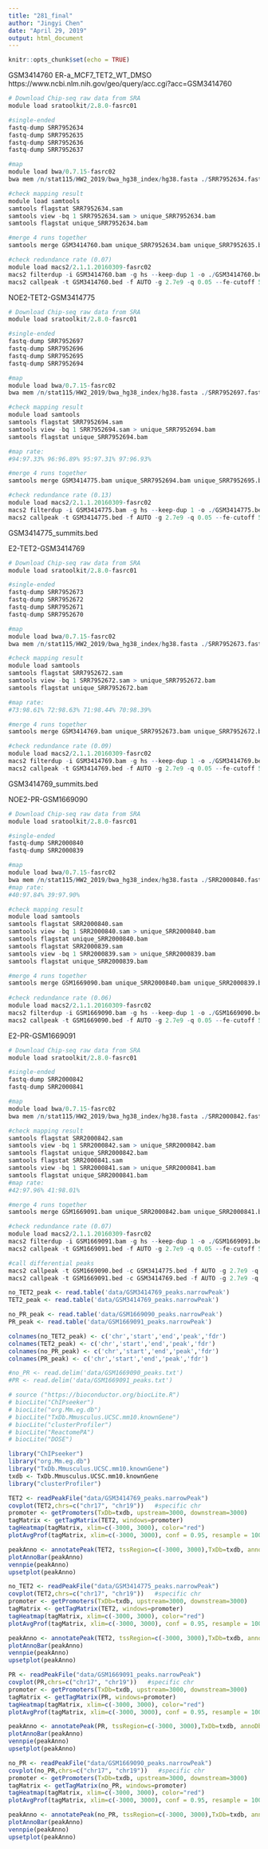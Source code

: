 ---
title: "281_final"
author: "Jingyi Chen"
date: "April 29, 2019"
output: html_document
---

```{r setup, include=FALSE}
knitr::opts_chunk$set(echo = TRUE)
```

GSM3414760 ER-a_MCF7_TET2_WT_DMSO 
https://www.ncbi.nlm.nih.gov/geo/query/acc.cgi?acc=GSM3414760

```{r engine='bash'}
# Download Chip-seq raw data from SRA
module load sratoolkit/2.8.0-fasrc01

#single-ended
fastq-dump SRR7952634
fastq-dump SRR7952635
fastq-dump SRR7952636
fastq-dump SRR7952637

#map 
module load bwa/0.7.15-fasrc02
bwa mem /n/stat115/HW2_2019/bwa_hg38_index/hg38.fasta ./SRR7952634.fastq > ./SRR7952634.sam

#check mapping result
module load samtools
samtools flagstat SRR7952634.sam
samtools view -bq 1 SRR7952634.sam > unique_SRR7952634.bam
samtools flagstat unique_SRR7952634.bam

#merge 4 runs together
samtools merge GSM3414760.bam unique_SRR7952634.bam unique_SRR7952635.bam unique_SRR7952636.bam unique_SRR7952637.bam

#check redundance rate (0.07)
module load macs2/2.1.1.20160309-fasrc02
macs2 filterdup -i GSM3414760.bam -g hs --keep-dup 1 -o ./GSM3414760.bed
macs2 callpeak -t GSM3414760.bed -f AUTO -g 2.7e9 -q 0.05 --fe-cutoff 5 --outdir ./GSM3414760/ -n GSM3414760

```

NOE2-TET2-GSM3414775
```{r engine='bash'}
# Download Chip-seq raw data from SRA
module load sratoolkit/2.8.0-fasrc01

#single-ended
fastq-dump SRR7952697	
fastq-dump SRR7952696	
fastq-dump SRR7952695	
fastq-dump SRR7952694	

#map 
module load bwa/0.7.15-fasrc02
bwa mem /n/stat115/HW2_2019/bwa_hg38_index/hg38.fasta ./SRR7952697.fastq > ./SRR7952697.sam

#check mapping result
module load samtools
samtools flagstat SRR7952694.sam
samtools view -bq 1 SRR7952694.sam > unique_SRR7952694.bam
samtools flagstat unique_SRR7952694.bam

#map rate: 
#94:97.33% 96:96.89% 95:97.31% 97:96.93%

#merge 4 runs together
samtools merge GSM3414775.bam unique_SRR7952694.bam unique_SRR7952695.bam unique_SRR7952696.bam unique_SRR7952697.bam

#check redundance rate (0.13)
module load macs2/2.1.1.20160309-fasrc02
macs2 filterdup -i GSM3414775.bam -g hs --keep-dup 1 -o ./GSM3414775.bed
macs2 callpeak -t GSM3414775.bed -f AUTO -g 2.7e9 -q 0.05 --fe-cutoff 5 --outdir ./GSM3414775/ -n GSM3414775

```

GSM3414775_summits.bed

E2-TET2-GSM3414769
```{r engine='bash'}
# Download Chip-seq raw data from SRA
module load sratoolkit/2.8.0-fasrc01

#single-ended
fastq-dump SRR7952673	
fastq-dump SRR7952672	
fastq-dump SRR7952671	
fastq-dump SRR7952670	

#map 
module load bwa/0.7.15-fasrc02
bwa mem /n/stat115/HW2_2019/bwa_hg38_index/hg38.fasta ./SRR7952673.fastq > ./SRR7952673.sam

#check mapping result
module load samtools
samtools flagstat SRR7952672.sam
samtools view -bq 1 SRR7952672.sam > unique_SRR7952672.bam
samtools flagstat unique_SRR7952672.bam

#map rate: 
#73:98.61% 72:98.63% 71:98.44% 70:98.39%

#merge 4 runs together
samtools merge GSM3414769.bam unique_SRR7952673.bam unique_SRR7952672.bam unique_SRR7952671.bam unique_SRR7952670.bam

#check redundance rate (0.09)
module load macs2/2.1.1.20160309-fasrc02
macs2 filterdup -i GSM3414769.bam -g hs --keep-dup 1 -o ./GSM3414769.bed
macs2 callpeak -t GSM3414769.bed -f AUTO -g 2.7e9 -q 0.05 --fe-cutoff 5 --outdir ./GSM3414769/ -n GSM3414769

```

GSM3414769_summits.bed

NOE2-PR-GSM1669090
```{r engine='bash'}
# Download Chip-seq raw data from SRA
module load sratoolkit/2.8.0-fasrc01

#single-ended
fastq-dump SRR2000840	
fastq-dump SRR2000839	

#map 
module load bwa/0.7.15-fasrc02
bwa mem /n/stat115/HW2_2019/bwa_hg38_index/hg38.fasta ./SRR2000840.fastq > ./SRR2000840.sam
#map rate: 
#40:97.84% 39:97.90% 

#check mapping result
module load samtools
samtools flagstat SRR2000840.sam
samtools view -bq 1 SRR2000840.sam > unique_SRR2000840.bam
samtools flagstat unique_SRR2000840.bam
samtools flagstat SRR2000839.sam
samtools view -bq 1 SRR2000839.sam > unique_SRR2000839.bam
samtools flagstat unique_SRR2000839.bam

#merge 4 runs together
samtools merge GSM1669090.bam unique_SRR2000840.bam unique_SRR2000839.bam 
           
#check redundance rate (0.06)
module load macs2/2.1.1.20160309-fasrc02
macs2 filterdup -i GSM1669090.bam -g hs --keep-dup 1 -o ./GSM1669090.bed
macs2 callpeak -t GSM1669090.bed -f AUTO -g 2.7e9 -q 0.05 --fe-cutoff 5 --outdir ./GSM1669090/ -n GSM1669090

```

E2-PR-GSM1669091
```{r engine='bash'}
# Download Chip-seq raw data from SRA
module load sratoolkit/2.8.0-fasrc01

#single-ended
fastq-dump SRR2000842	
fastq-dump SRR2000841	

#map 
module load bwa/0.7.15-fasrc02
bwa mem /n/stat115/HW2_2019/bwa_hg38_index/hg38.fasta ./SRR2000842.fastq > ./SRR2000842.sam

#check mapping result
samtools flagstat SRR2000842.sam
samtools view -bq 1 SRR2000842.sam > unique_SRR2000842.bam
samtools flagstat unique_SRR2000842.bam
samtools flagstat SRR2000841.sam
samtools view -bq 1 SRR2000841.sam > unique_SRR2000841.bam
samtools flagstat unique_SRR2000841.bam
#map rate: 
#42:97.96% 41:98.01% 

#merge 4 runs together
samtools merge GSM1669091.bam unique_SRR2000842.bam unique_SRR2000841.bam

#check redundance rate (0.07)
module load macs2/2.1.1.20160309-fasrc02
macs2 filterdup -i GSM1669091.bam -g hs --keep-dup 1 -o ./GSM1669091.bed
macs2 callpeak -t GSM1669091.bed -f AUTO -g 2.7e9 -q 0.05 --fe-cutoff 5 --outdir ./GSM1669091/ -n GSM1669091

```

```{r engine='bash'}
#call differential peaks
macs2 callpeak -t GSM1669090.bed -c GSM3414775.bed -f AUTO -g 2.7e9 -q 0.01 --fe-cutoff 6 --outdir ./ -n no-E2
macs2 callpeak -t GSM1669091.bed -c GSM3414769.bed -f AUTO -g 2.7e9 -q 0.01 --fe-cutoff 6 --outdir ./E2_chip -n E2
```

```{r}
no_TET2_peak <- read.table('data/GSM3414769_peaks.narrowPeak')
TET2_peak <- read.table('data/GSM3414769_peaks.narrowPeak')

no_PR_peak <- read.table('data/GSM1669090_peaks.narrowPeak')
PR_peak <- read.table('data/GSM1669091_peaks.narrowPeak')

colnames(no_TET2_peak) <- c('chr','start','end','peak','fdr')
colnames(TET2_peak) <- c('chr','start','end','peak','fdr')
colnames(no_PR_peak) <- c('chr','start','end','peak','fdr')
colnames(PR_peak) <- c('chr','start','end','peak','fdr')

#no_PR <- read.delim('data/GSM1669090_peaks.txt')
#PR <- read.delim('data/GSM1669091_peaks.txt')
```

```{r}
# source ("https://bioconductor.org/biocLite.R")
# biocLite("ChIPseeker")
# biocLite("org.Mm.eg.db")
# biocLite("TxDb.Mmusculus.UCSC.mm10.knownGene")
# biocLite("clusterProfiler")
# biocLite("ReactomePA")
# biocLite("DOSE")

library("ChIPseeker")
library("org.Mm.eg.db")
library("TxDb.Mmusculus.UCSC.mm10.knownGene")
txdb <- TxDb.Mmusculus.UCSC.mm10.knownGene
library("clusterProfiler")

TET2 <- readPeakFile("data/GSM3414769_peaks.narrowPeak")
covplot(TET2,chrs=c("chr17", "chr19"))   #specific chr
promoter <- getPromoters(TxDb=txdb, upstream=3000, downstream=3000)
tagMatrix <- getTagMatrix(TET2, windows=promoter)
tagHeatmap(tagMatrix, xlim=c(-3000, 3000), color="red")
plotAvgProf(tagMatrix, xlim=c(-3000, 3000), conf = 0.95, resample = 1000)

peakAnno <- annotatePeak(TET2, tssRegion=c(-3000, 3000),TxDb=txdb, annoDb="org.Mm.eg.db")
plotAnnoBar(peakAnno)
vennpie(peakAnno)
upsetplot(peakAnno) 

no_TET2 <- readPeakFile("data/GSM3414775_peaks.narrowPeak")
covplot(TET2,chrs=c("chr17", "chr19"))   #specific chr
promoter <- getPromoters(TxDb=txdb, upstream=3000, downstream=3000)
tagMatrix <- getTagMatrix(TET2, windows=promoter)
tagHeatmap(tagMatrix, xlim=c(-3000, 3000), color="red")
plotAvgProf(tagMatrix, xlim=c(-3000, 3000), conf = 0.95, resample = 1000)

peakAnno <- annotatePeak(TET2, tssRegion=c(-3000, 3000),TxDb=txdb, annoDb="org.Mm.eg.db")
plotAnnoBar(peakAnno)
vennpie(peakAnno)
upsetplot(peakAnno) 

PR <- readPeakFile("data/GSM1669091_peaks.narrowPeak")
covplot(PR,chrs=c("chr17", "chr19"))   #specific chr
promoter <- getPromoters(TxDb=txdb, upstream=3000, downstream=3000)
tagMatrix <- getTagMatrix(PR, windows=promoter)
tagHeatmap(tagMatrix, xlim=c(-3000, 3000), color="red")
plotAvgProf(tagMatrix, xlim=c(-3000, 3000), conf = 0.95, resample = 1000)

peakAnno <- annotatePeak(PR, tssRegion=c(-3000, 3000),TxDb=txdb, annoDb="org.Mm.eg.db")
plotAnnoBar(peakAnno)
vennpie(peakAnno)
upsetplot(peakAnno)

no_PR <- readPeakFile("data/GSM1669090_peaks.narrowPeak")
covplot(no_PR,chrs=c("chr17", "chr19"))   #specific chr
promoter <- getPromoters(TxDb=txdb, upstream=3000, downstream=3000)
tagMatrix <- getTagMatrix(no_PR, windows=promoter)
tagHeatmap(tagMatrix, xlim=c(-3000, 3000), color="red")
plotAvgProf(tagMatrix, xlim=c(-3000, 3000), conf = 0.95, resample = 1000)

peakAnno <- annotatePeak(no_PR, tssRegion=c(-3000, 3000),TxDb=txdb, annoDb="org.Mm.eg.db")
plotAnnoBar(peakAnno)
vennpie(peakAnno)
upsetplot(peakAnno) 
```

